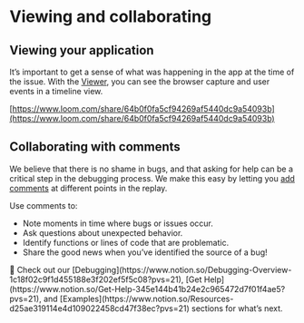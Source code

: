 
# Viewing and collaborating

## Viewing your application

It’s important to get a sense of what was happening in the app at the time of the issue. With the [Viewer](https://www.notion.so/Viewer-26591deb256c473a946d0f64abb67859?pvs=21), you can see the browser capture and user events in a timeline view.

[https://www.loom.com/share/64b0f0fa5cf94269af5440dc9a54093b](https://www.loom.com/share/64b0f0fa5cf94269af5440dc9a54093b)

## Collaborating with comments

We believe that there is no shame in bugs, and that asking for help can be a critical step in the debugging process. We make this easy by letting you [add comments](https://www.notion.so/Commenting-0a140c06524d428681cadd78acf44661?pvs=21) at different points in the replay.

Use comments to:

- Note moments in time where bugs or issues occur.
- Ask questions about unexpected behavior.
- Identify functions or lines of code that are problematic.
- Share the good news when you’ve identified the source of a bug!

<Callout type="info" emoji="👉">
🙌 Check out our [Debugging](https://www.notion.so/Debugging-Overview-1c18f02c9f1d455188e3f202ef5f5c08?pvs=21), [Get Help](https://www.notion.so/Get-Help-345e144b41b24e2c965472d7f01f4ae5?pvs=21), and [Examples](https://www.notion.so/Resources-d25ae319114e4d109022458cd47f38ec?pvs=21) sections for what’s next.

</Callout>